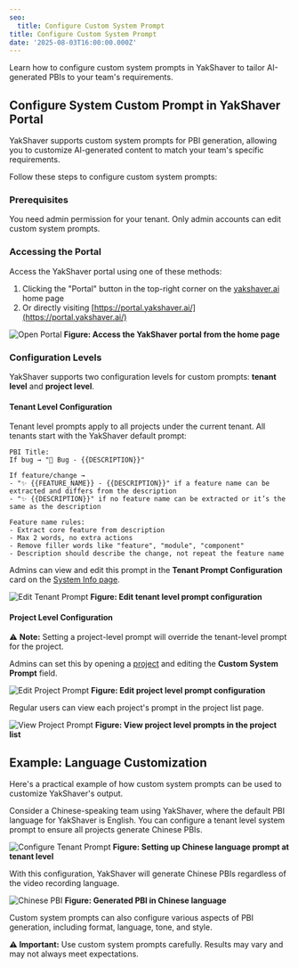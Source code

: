 ---
seo:
  title: Configure Custom System Prompt
title: Configure Custom System Prompt
date: '2025-08-03T16:00:00.000Z'
---

Learn how to configure custom system prompts in YakShaver to tailor AI-generated PBIs to your team's requirements.

## Configure System Custom Prompt in YakShaver Portal

YakShaver supports custom system prompts for PBI generation, allowing you to customize AI-generated content to match your team's specific requirements.

Follow these steps to configure custom system prompts:

### Prerequisites

You need admin permission for your tenant. Only admin accounts can edit custom system prompts.

### Accessing the Portal

Access the YakShaver portal using one of these methods:

1. Clicking the "Portal" button in the top-right corner on the [yakshaver.ai](https://yakshaver.ai) home page
2. Or directly visiting [https://portal.yakshaver.ai/](https://portal.yakshaver.ai/)

![Open Portal](/YakShaver/Docs/open-portal.png)
**Figure: Access the YakShaver portal from the home page**

### Configuration Levels

YakShaver supports two configuration levels for custom prompts: **tenant level** and **project level**.

#### Tenant Level Configuration

Tenant level prompts apply to all projects under the current tenant. All tenants start with the YakShaver default prompt:

```plaintext
PBI Title:
If bug → "🐛 Bug - {{DESCRIPTION}}"

If feature/change →
- "✨ {{FEATURE_NAME}} - {{DESCRIPTION}}" if a feature name can be extracted and differs from the description
- "✨ {{DESCRIPTION}}" if no feature name can be extracted or it’s the same as the description

Feature name rules:
- Extract core feature from description
- Max 2 words, no extra actions
- Remove filler words like "feature", "module", "component"
- Description should describe the change, not repeat the feature name
```

Admins can view and edit this prompt in the **Tenant Prompt Configuration** card on the [System Info page](https://portal.yakshaver.ai/settings/systeminfo).

![Edit Tenant Prompt](/YakShaver/Docs/edit-tenant-prompt.png)
**Figure: Edit tenant level prompt configuration**


#### Project Level Configuration

⚠️ **Note:** Setting a project-level prompt will override the tenant-level prompt for the project.

Admins can set this by opening a [project](https://portal.yakshaver.ai/settings/projects) and editing the **Custom System Prompt** field.

![Edit Project Prompt](/YakShaver/Docs/edit-project-prompt.png)
**Figure: Edit project level prompt configuration**


Regular users can view each project's prompt in the project list page.

![View Project Prompt](/YakShaver/Docs/view-project-prompt.png)
**Figure: View project level prompts in the project list**


## Example: Language Customization

Here's a practical example of how custom system prompts can be used to customize YakShaver's output.

Consider a Chinese-speaking team using YakShaver, where the default PBI language for YakShaver is English. You can configure a tenant level system prompt to ensure all projects generate Chinese PBIs.

![Configure Tenant Prompt](/YakShaver/Docs/config-tenant-prompt.png)
**Figure: Setting up Chinese language prompt at tenant level**


With this configuration, YakShaver will generate Chinese PBIs regardless of the video recording language.

![Chinese PBI](/YakShaver/Docs/Chinese-PBI.png)
**Figure: Generated PBI in Chinese language**


Custom system prompts can also configure various aspects of PBI generation, including format, language, tone, and style.

**⚠️ Important:** Use custom system prompts carefully. Results may vary and may not always meet expectations.
